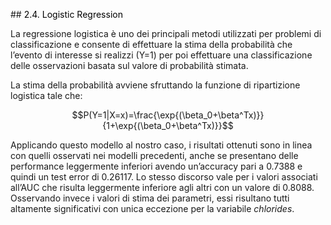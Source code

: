 ##<a name="24_LOGISTIC_REGRESSION" style="pointer-events: none; cursor: default;" ><font color="black"> 2.4. Logistic Regression</font></a>


La regressione logistica è uno dei principali metodi utilizzati per problemi di classificazione e consente di effettuare la stima della probabilità che l’evento di interesse si realizzi (Y=1) per poi effettuare una classificazione delle osservazioni basata sul valore di probabilità stimata.

La stima della probabilità avviene sfruttando la funzione di ripartizione logistica tale che: 

$$P(Y=1|X=x)=\frac{\exp{(\beta_0+\beta^Tx)}}{1+\exp{(\beta_0+\beta^Tx)}}$$

Applicando questo modello al nostro caso, i risultati ottenuti sono in linea con quelli osservati nei modelli precedenti, anche se presentano delle performance leggermente inferiori avendo un’accuracy pari a 0.7388 e quindi un test error di 0.26117. Lo stesso discorso vale per i valori associati all’AUC che risulta leggermente inferiore agli altri con un valore di 0.8088. Osservando invece i valori di stima dei parametri, essi risultano tutti altamente significativi con unica eccezione per la variabile *chlorides*.

<br></br>
<br></br>